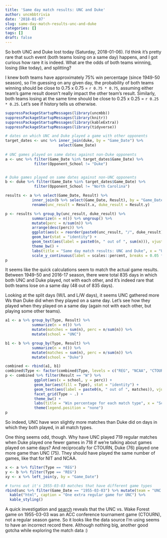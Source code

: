 ```yaml
---
title: 'Same day match results: UNC and Duke'
author: uncmbbtrivia
date: '2018-01-07'
slug: same-day-match-results-unc-and-duke
categories: []
tags: []
draft: false
---
```


So both UNC and Duke lost today (Saturday, 2018-01-06). I'd think it's pretty rare that such event (both teams losing on a same day) happens, and I got curious how rare it is indeed. What are the odds of both teams winning, losing (like today), and splitting?

I knew both teams have approximately 75% win percentage (since 1949-50 season), so I'm guessing on any given day, the probability of both teams winning should be close to 0.75 x 0.75 = `r 0.75 * 0.75`, assuming either team's game result doesn't really impact the other team's result. Similarly, both teams losing at the same time should be close to 0.25 x 0.25 = `r 0.25 * 0.25`. Let's see if history tells us otherwise. 

```r
suppressPackageStartupMessages(library(uncmbb))
suppressPackageStartupMessages(library(knitr))
suppressPackageStartupMessages(library(kableExtra))
suppressPackageStartupMessages(library(tidyverse))

# dates on which UNC and Duke played a game with other opponents
target_dates <- unc %>% inner_join(duke, by = "Game_Date") %>%
                        select(Game_Date)
                        
# UNC games played on same dates against non-Duke opponents
a <- unc %>% filter(Game_Date %in% target_dates$Game_Date) %>%
             filter(Opponent_School != "Duke")


# Duke games played on same dates against non-UNC opponents
b <- duke %>% filter(Game_Date %in% target_dates$Game_Date) %>%
             filter(Opponent_School != "North Carolina")


```


```r
results <- a %>% select(Game_Date, Result) %>%
            inner_join(b %>% select(Game_Date, Result), by = "Game_Date") %>%
            rename(unc_result = Result.x, duke_result = Result.y)

p <- results %>% group_by(unc_result, duke_result) %>%
            summarize(n = n()) %>% ungroup() %>%
            mutate(perc = n/sum(n)) %>%
            arrange(desc(perc)) %>%
            ggplot(aes(x = reorder(paste0(unc_result, "/", duke_result), -perc), y = perc)) + 
            geom_bar(stat = "identity") +
            geom_text(aes(label = paste0(n, " out of ", sum(n))), vjust = -0.1) +
            theme_bw() +
            labs(title = "Same day match results: UNC and Duke", x = "UNC/Duke Results", y = "%") +
            scale_y_continuous(label = scales::percent, breaks = 0.05 * c(0:20))
p
```

It seems like the quick calculations seem to match the actual game results. Between 1949-50 and 2016-17 season, there were total 835 days in which both UNC and Duke played, not with each other, and it's indeed rare that both teams lose on a same day (48 out of 835 days).

Looking at the split days (W/L and L/W days), it seems UNC gathered more Ws than Duke did when they played on a same day. Let's see how they played when they played on a same day (again not with each other, but playing some other teams).

```r
a1 <- a %>% group_by(Type, Result) %>%
            summarize(n = n()) %>%
            mutate(matches = sum(n), perc = n/sum(n)) %>%
            mutate(school = "UNC")

b1 <- b %>% group_by(Type, Result) %>%
            summarize(n = n()) %>%
            mutate(matches = sum(n), perc = n/sum(n)) %>%
            mutate(school = "Duke")

combined <- rbind(a1, b1)
combined$Type <- factor(combined$Type, levels = c("REG", "NCAA", "CTOURN", "NIT"))
p <- combined %>% filter(Result == "W") %>%
             ggplot(aes(x = school, y = perc)) +
             geom_bar(aes(fill = Type), stat = "identity") +
             geom_text(aes(label = paste0(n, " out of ", matches)), vjust = 1.1) +
             facet_grid(Type ~ .) +
             theme_bw() +
             labs(title = "Win percentage for each match type", x = "School", y = "Win %") +
             theme(legend.position = "none")
p

```

So indeed, UNC have won slightly more matches than Duke did on days in which they both played, in all match types. 

One thing seems odd, though. Why have UNC played 719 regular matches when Duke played one fewer games in 718 if we're talking about games played on same days? And reciprocally for CTOURN, Duke (76) played one more game than UNC (75). They should have played the same number of games, like that for NIT and NCAA. 

```r

x <- a %>% filter(Type == "REG")
y <- b %>% filter(Type == "REG")
xy <- x %>% left_join(y, by = "Game_Date") 

# turns out it's 1955-03-03 matches that have different game types
rbind(unc %>% filter(Game_Date == "1955-03-03") %>% mutate(team = "UNC's Record"), duke %>% filter(Game_Date == "1955-03-03") %>% mutate(team = "Duke's Record")) %>%
  kable("html", caption = "One extra regular game for UNC") %>%
  kable_styling()

```

A quick investigation and [search](https://en.wikipedia.org/wiki/1955_ACC_Men%27s_Basketball_Tournament) reveals that the UNC vs. Wake Forest game on 1955-03-03 was an ACC conference tournament game (CTOURN), not a regular season game. So it looks like the data source I'm using seems to have an incorrect record there. Although nothing big, another good gotcha while exploring the match data :)





